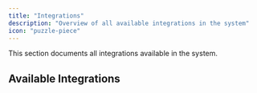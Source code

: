```yaml
---
title: "Integrations"
description: "Overview of all available integrations in the system"
icon: "puzzle-piece"
---
```


<Info>This section documents all integrations available in the system.</Info>

## Available Integrations

<CardGroup cols={2}>
  <Card title="Hubrise" icon="shop" href="/integrations/hubrise"></Card>
  <Card title="Stripe" icon="credit-card" href="/integrations/stripe"></Card>
  <Card
    title="Mapbox"
    icon="map-location-dot"
    href="/integrations/mapbox"
  ></Card>
  <Card title="360Dialog" icon="messages" href="/integrations/360dialog"></Card>
  <Card title="Chaskis" icon="car" href="/integrations/chaskis"></Card>
</CardGroup>
